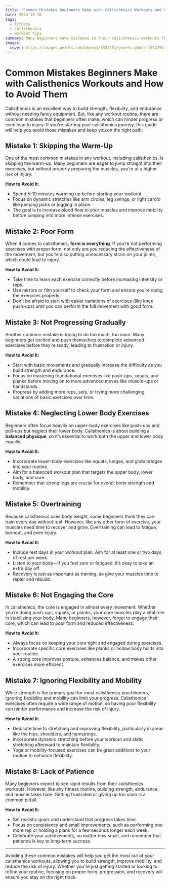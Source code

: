 ```yaml
---
title: "Common Mistakes Beginners Make with Calisthenics Workouts and How to Avoid Them"
date: 2024-10-16
tags:
  - fitness
  - calisthenics
  - workout tips
summary: Many beginners make mistakes in their calisthenics workouts that hinder progress and increase the risk of injury. Learn how to avoid these common mistakes and ensure you’re on the right path to building strength and mobility.
images:
  cover: https://images.pexels.com/photos/1552251/pexels-photo-1552251.jpeg?auto=compress&cs=tinysrgb&w=800
---
```


# Common Mistakes Beginners Make with Calisthenics Workouts and How to Avoid Them

Calisthenics is an excellent way to build strength, flexibility, and endurance without needing fancy equipment. But, like any workout routine, there are common mistakes that beginners often make, which can hinder progress or even lead to injury. If you're starting your calisthenics journey, this guide will help you avoid those mistakes and keep you on the right path.

## Mistake 1: Skipping the Warm-Up

One of the most common mistakes in any workout, including calisthenics, is skipping the warm-up. Many beginners are eager to jump straight into their exercises, but without properly preparing the muscles, you’re at a higher risk of injury.

**How to Avoid It:**
- Spend 5-10 minutes warming up before starting your workout.
- Focus on dynamic stretches like arm circles, leg swings, or light cardio like jumping jacks or jogging in place.
- The goal is to increase blood flow to your muscles and improve mobility before jumping into more intense exercises.

## Mistake 2: Poor Form

When it comes to calisthenics, **form is everything**. If you’re not performing exercises with proper form, not only are you reducing the effectiveness of the movement, but you’re also putting unnecessary strain on your joints, which could lead to injury.

**How to Avoid It:**
- Take time to learn each exercise correctly before increasing intensity or reps.
- Use mirrors or film yourself to check your form and ensure you’re doing the exercises properly.
- Don’t be afraid to start with easier variations of exercises (like knee push-ups) until you can perform the full movement with good form.

## Mistake 3: Not Progressing Gradually

Another common mistake is trying to do too much, too soon. Many beginners get excited and push themselves to complete advanced exercises before they’re ready, leading to frustration or injury.

**How to Avoid It:**
- Start with basic movements and gradually increase the difficulty as you build strength and endurance.
- Focus on mastering foundational exercises like push-ups, squats, and planks before moving on to more advanced moves like muscle-ups or handstands.
- Progress by adding more reps, sets, or trying more challenging variations of basic exercises over time.

## Mistake 4: Neglecting Lower Body Exercises

Beginners often focus heavily on upper-body exercises like push-ups and pull-ups but neglect their lower body. Calisthenics is about building a **balanced physique**, so it’s essential to work both the upper and lower body equally.

**How to Avoid It:**
- Incorporate lower-body exercises like squats, lunges, and glute bridges into your routine.
- Aim for a balanced workout plan that targets the upper body, lower body, and core.
- Remember that strong legs are crucial for overall body strength and mobility.

## Mistake 5: Overtraining

Because calisthenics uses body weight, some beginners think they can train every day without rest. However, like any other form of exercise, your muscles need time to recover and grow. Overtraining can lead to fatigue, burnout, and even injury.

**How to Avoid It:**
- Include rest days in your workout plan. Aim for at least one or two days of rest per week.
- Listen to your body—if you feel sore or fatigued, it’s okay to take an extra day off.
- Recovery is just as important as training, so give your muscles time to repair and rebuild.

## Mistake 6: Not Engaging the Core

In calisthenics, the core is engaged in almost every movement. Whether you’re doing push-ups, squats, or planks, your core muscles play a vital role in stabilizing your body. Many beginners, however, forget to engage their core, which can lead to poor form and reduced effectiveness.

**How to Avoid It:**
- Always focus on keeping your core tight and engaged during exercises.
- Incorporate specific core exercises like planks or hollow body holds into your routine.
- A strong core improves posture, enhances balance, and makes other exercises more efficient.

## Mistake 7: Ignoring Flexibility and Mobility

While strength is the primary goal for most calisthenics practitioners, ignoring flexibility and mobility can limit your progress. Calisthenics exercises often require a wide range of motion, so having poor flexibility can hinder performance and increase the risk of injury.

**How to Avoid It:**
- Dedicate time to stretching and improving flexibility, particularly in areas like the hips, shoulders, and hamstrings.
- Incorporate dynamic stretching before your workout and static stretching afterward to maintain flexibility.
- Yoga or mobility-focused exercises can be great additions to your routine to enhance flexibility.

## Mistake 8: Lack of Patience

Many beginners expect to see rapid results from their calisthenics workouts. However, like any fitness routine, building strength, endurance, and muscle takes time. Getting frustrated or giving up too soon is a common pitfall.

**How to Avoid It:**
- Set realistic goals and understand that progress takes time.
- Focus on consistency and small improvements, such as performing one more rep or holding a plank for a few seconds longer each week.
- Celebrate your achievements, no matter how small, and remember that patience is key to long-term success.

---

Avoiding these common mistakes will help you get the most out of your calisthenics workouts, allowing you to build strength, improve mobility, and reduce the risk of injury. Whether you're just getting started or looking to refine your routine, focusing on proper form, progression, and recovery will ensure you stay on the right track.
